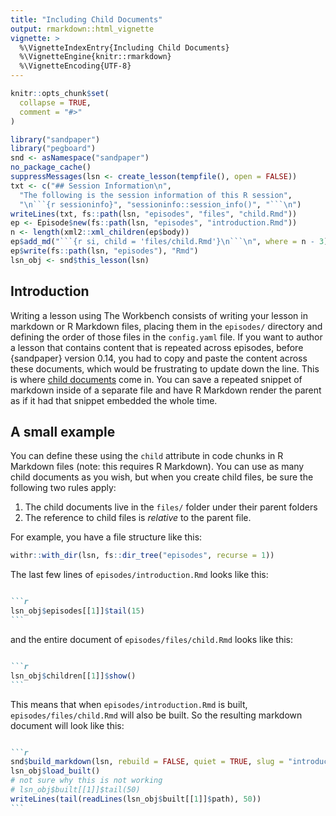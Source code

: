 ```yaml
---
title: "Including Child Documents"
output: rmarkdown::html_vignette
vignette: >
  %\VignetteIndexEntry{Including Child Documents}
  %\VignetteEngine{knitr::rmarkdown}
  %\VignetteEncoding{UTF-8}
---
```


```r
knitr::opts_chunk$set(
  collapse = TRUE,
  comment = "#>"
)

library("sandpaper")
library("pegboard")
snd <- asNamespace("sandpaper")
no_package_cache()
suppressMessages(lsn <- create_lesson(tempfile(), open = FALSE))
txt <- c("## Session Information\n",
  "The following is the session information of this R session",
  "\n```{r sessioninfo}", "sessioninfo::session_info()", "```\n")
writeLines(txt, fs::path(lsn, "episodes", "files", "child.Rmd"))
ep <- Episode$new(fs::path(lsn, "episodes", "introduction.Rmd"))
n <- length(xml2::xml_children(ep$body))
ep$add_md("```{r si, child = 'files/child.Rmd'}\n```\n", where = n - 3)
ep$write(fs::path(lsn, "episodes"), "Rmd")
lsn_obj <- snd$this_lesson(lsn)
```


## Introduction

Writing a lesson using The Workbench consists of writing your lesson in markdown
or R Markdown files, placing them in the `episodes/` directory and defining the
order of those files in the `config.yaml` file. If you want to author a lesson
that contains content that is repeated across episodes, before {sandpaper}
version 0.14, you had to copy and paste the content across these documents,
which would be frustrating to update down the line. This is where [child
documents][child-doc] come in. You can save a repeated snippet of markdown
inside of a separate file and have R Markdown render the parent as if it had
that snippet embedded the whole time.

[child-doc]: https://bookdown.org/yihui/rmarkdown-cookbook/child-document.html

## A small example

You can define these using the `child` attribute in code chunks in R Markdown
files (note: this requires R Markdown). You can use as many child documents
as you wish, but when you create child files, be sure the following two rules
apply:

1. The child documents live in the `files/` folder under their parent folders
2. The reference to child files is _relative_ to the parent file. 

For example, you have a file structure like this:

```r
withr::with_dir(lsn, fs::dir_tree("episodes", recurse = 1))
```

The last few lines of `episodes/introduction.Rmd` looks like this:

````markdown

```r
lsn_obj$episodes[[1]]$tail(15)
```

````

and the entire document of `episodes/files/child.Rmd` looks like this:

````markdown

```r
lsn_obj$children[[1]]$show()
```

````


This means that when `episodes/introduction.Rmd` is built, 
`episodes/files/child.Rmd` will also be built. So the resulting markdown
document will look like this:

````markdown

```r
snd$build_markdown(lsn, rebuild = FALSE, quiet = TRUE, slug = "introduction")
lsn_obj$load_built()
# not sure why this is not working
# lsn_obj$built[[1]]$tail(50)
writeLines(tail(readLines(lsn_obj$built[[1]]$path), 50))
```

````



